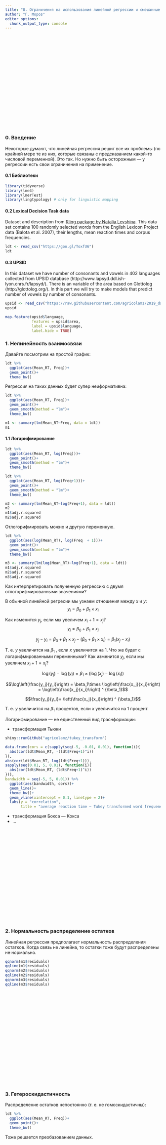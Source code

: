```yaml
---
title: "8. Ограничения на использования линейной регрессии и смешанные регрессионные модели"
author: "Г. Мороз"
editor_options: 
  chunk_output_type: console
---
```


<style>
.parallax {
    /* The image used */
    background-image: url("8_regression_problems.png");

    /* Set a specific height */
    min-height: 300px; 

    /* Create the parallax scrolling effect */
    background-attachment: fixed;
    background-position: center;
    background-repeat: no-repeat;
    background-size: auto;
}
</style>

<div class="parallax"></div>


### 0. Введение
Некоторые думают, что линейная регрессия решит все их проблемы (по крайней мере те из них, которые связаны с предсказанием какой-то числовой переменной). Это так. Но нужно быть осторожным --- у регрессии есть свои ограничения на применение.

#### 0.1 Библиотеки
```r
library(tidyverse)
library(lme4)
library(lmerTest)
library(lingtypology) # only for linguistic mapping
```

#### 0.2 Lexical Decision Task data
Dataset and description from [Rling package by Natalia Levshina](https://benjamins.com/sites/z.195/content/package.html). This data set contains 100 randomly selected words from the English Lexicon Project data (Balota et al. 2007), their lengths, mean reaction times and corpus frequencies.

```r
ldt <- read_csv("https://goo.gl/ToxfU6")
ldt
```

#### 0.3 UPSID
In this dataset we have number of consonants and vowels in 402 languages collected from UPSID database (http://www.lapsyd.ddl.ish-lyon.cnrs.fr/lapsyd/). There is an variable of the area based on Glottolog (http://glottolog.org/). In this part we will try to make models that predict number of vowels by number of consonants.

```r
upsid <- read_csv("https://raw.githubusercontent.com/agricolamz/2019_data_analysis_for_linguists/master/data/upsid.csv")
upsid

map.feature(upsid$language, 
            features = upsid$area,
            label = upsid$language,
            label.hide = TRUE)
```

### 1. Нелинейность взаимосвязи
Давайте посмотрим на простой график:

```r
ldt %>% 
  ggplot(aes(Mean_RT, Freq))+
  geom_point()+
  theme_bw()
```

Регрессия на таких данных будет супер неиформативна:

```r
ldt %>% 
  ggplot(aes(Mean_RT, Freq))+
  geom_point()+
  geom_smooth(method = "lm")+
  theme_bw()

m1 <- summary(lm(Mean_RT~Freq, data = ldt))
m1
```

#### 1.1 Логарифмирование

```r
ldt %>% 
  ggplot(aes(Mean_RT, log(Freq)))+
  geom_point()+
  geom_smooth(method = "lm")+
  theme_bw()

ldt %>% 
  ggplot(aes(Mean_RT, log(Freq+1)))+
  geom_point()+
  geom_smooth(method = "lm")+
  theme_bw()

m2 <- summary(lm(Mean_RT~log(Freq+1), data = ldt))
m2
m1$adj.r.squared
m2$adj.r.squared
```

Отлогорифмировать можно и другую переменную.
```r
ldt %>% 
  ggplot(aes(log(Mean_RT), log(Freq  + 1)))+
  geom_point()+
  geom_smooth(method = "lm")+
  theme_bw()

m3 <- summary(lm(log(Mean_RT)~log(Freq+1), data = ldt))
m1$adj.r.squared
m2$adj.r.squared
m3$adj.r.squared
```

Как интерпретировать полученную регрессию с двумя отлогорифмированными значениями?

В обычной линейной регресии мы узнаем отношения между $x$ и  $y$:
$$y_i = \beta_0+\beta_1\times x_i$$

Как изменится $y_j$, если мы увеличем $x_i + 1 = x_j$?
$$y_j = \beta_0+\beta_1\times x_j$$

$$y_j - y_i = \beta_0+\beta_1\times x_j - (\beta_0+\beta_1\times x_i)  = \beta_1(x_j - x_i)$$

Т. е. $y$ увеличится на $\beta_1$ , если $x$ увеличится на 1. Что же будет с логарифмированными переменными? Как изменится $y_j$, если мы увеличем $x_i + 1 = x_j$?

$$\log(y_j) - \log(y_i) = \beta_1\times (\log(x_j) - \log(x_i))$$

$$\log\left(\frac{y_j}{y_i}\right) = \beta_1\times \log\left(\frac{x_j}{x_i}\right) = \log\left(\frac{x_j}{x_i}\right) ^ {\beta_1}$$

$$\frac{y_j}{y_i}= \left(\frac{x_j}{x_i}\right) ^ {\beta_1}$$

Т. е. $y$ увеличится на $\beta_1$ процентов, если $x$ увеличится на 1 процент.

Логарифмирование --- не единственный вид траснформации:

* трансформация Тьюки
```r
shiny::runGitHub("agricolamz/tukey_transform")
```

```r
data.frame(cors = c(sapply(seq(-5, -0.01, 0.01), function(i){
  abs(cor(ldt$Mean_RT, -(ldt$Freq+1)^i))
}),
abs(cor(ldt$Mean_RT, log(ldt$Freq+1))),
sapply(seq(0.01, 5, 0.01), function(i){
  abs(cor(ldt$Mean_RT, (ldt$Freq+1)^i))
})),
bandwidth = seq(-5, 5, 0.01)) %>%
  ggplot(aes(bandwidth, cors))+
  geom_line()+
  theme_bw()+
  geom_vline(xintercept = 0.1, linetype = 2)+
  labs(y = "correlation",
       title = "average reaction time ~ Tukey transformed word frequencies")
```

* трансформация Бокса — Кокса
* ...

<div class="parallax"></div>

### 2. Нормальность распределение остатков

Линейная регрессия предполагает нормальность распределения остатков. Когда связь не линейна, то остатки тоже будут распределены не нормально.

```r
qqnorm(m1$residuals)
qqline(m1$residuals)
qqnorm(m2$residuals)
qqline(m2$residuals)
qqnorm(m3$residuals)
qqline(m3$residuals)
```

<div class="parallax"></div>

### 3. Гетероскидастичность
Распределение остатков непостоянно (т. е. не гомоскидастичны):
```r
ldt %>% 
  ggplot(aes(Mean_RT, Freq))+
  geom_point()+
  theme_bw()
```

Тоже решается преобазованием данных.

<div class="parallax"></div>

### 4. Мультиколлинеарность
Линейная связь между некоторыми предикторами в модели.

* корреляционная матрица
* VIF (Variance inflation factor), `car::vif()`

<div class="parallax"></div>

### 5. Независимость наблюдений
Наблюдения должны быть независимы.

```r
upsid %>% 
  ggplot(aes(consonants, vowels))+
  geom_point()+
  labs(x = "number of consonants",
       y = "number of vowels",
       caption = "data from LAPSyD")+
  theme_bw()
```

Обведем наблюдения по каждому спикеру:
```r
upsid %>% 
  ggplot(aes(consonants, vowels, color = area))+
  geom_point()+
  labs(x = "number of consonants",
       y = "number of vowels",
       caption = "data from LAPSyD")+
  theme_bw()+
  stat_ellipse()
```

Построим простую регрессию и добавим ее на график:
```r
fit1 <- lm(vowels~consonants, data = upsid)
summary(fit1)

upsid %>% 
  ggplot(aes(consonants, vowels))+
  geom_point()+
  labs(x = "number of consonants",
       y = "number of vowels",
       caption = "data from LAPSyD")+
  theme_bw()+
  geom_line(data = fortify(fit1), aes(x = consonants, y = .fitted), color = "blue")

fit2 <- lmer(vowels ~ consonants + (1|area), data = upsid)
summary(fit2)

upsid %>% 
  ggplot(aes(consonants, vowels))+
  geom_point()+
  labs(x = "number of consonants",
       y = "number of vowels",
       caption = "data from LAPSyD")+
  theme_bw() +
  geom_line(data = fortify(fit2), aes(x = consonants, y = .fitted, color = area))
```

Если мы предполагаем скоррелированность свободных эффектов:
```r
fit3 <- lmer(vowels ~ consonants + (1+consonants|area), data = upsid)
summary(fit3)

upsid %>% 
  ggplot(aes(consonants, vowels))+
  geom_point()+
  labs(x = "number of consonants",
       y = "number of vowels",
       caption = "data from LAPSyD")+
  theme_bw()+
  geom_line(data = fortify(fit3), aes(x = consonants, y = .fitted, color = area))

fit4 <- lmer(vowels ~ consonants + (0+consonants|area), data = upsid)
summary(fit4)

upsid %>% 
  ggplot(aes(consonants, vowels))+
  geom_point()+
  labs(x = "number of consonants",
       y = "number of vowels",
       caption = "data from LAPSyD")+
  theme_bw()+
  geom_line(data = fortify(fit4), aes(x = consonants, y = .fitted, color = area))
```


Если мы не предполагаем скоррелированность свободных эффектов:
```r
fit5 <- lmer(vowels ~ consonants + (1|area) + (0+consonants|area), data = upsid)
summary(fit5)

upsid %>% 
  ggplot(aes(consonants, vowels))+
  geom_point()+
  labs(x = "number of consonants",
       y = "number of vowels",
       caption = "data from LAPSyD")+
  theme_bw()+
  geom_line(data = fortify(fit5), aes(x = consonants, y = .fitted, color = area))

fit0 <- lmer(vowels ~ 1 + (1|area) + (0+consonants|area), data = upsid)
summary(fit0)

anova(fit5, fit4, fit3, fit2, fit1, fit0)
```

<div class="parallax"></div>